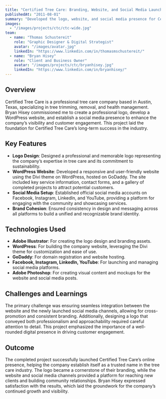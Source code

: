 ```yaml
---
title: "Certified Tree Care: Branding, Website, and Social Media Launch"
publishedAt: "2011-08-01"
summary: "Developed the logo, website, and social media presence for Certified Tree Care, a professional tree care company based in Austin, Texas, commissioned by Bryan Hisey."
images:
  - "/images/projects/ctc/ctc-wide.jpg"
team:
  - name: "Thomas Schustereit"
    role: "Graphic Designer & Digital Strategist"
    avatar: "/images/avatar.jpg"
    linkedIn: "https://www.linkedin.com/in/thomasmschustereit/"
  - name: "Bryan Hisey"
    role: "Client and Business Owner"
    avatar: "/images/projects/ctc/bryanhisey.jpg"
    linkedIn: "https://www.linkedin.com/in/bryanhisey/"
---
```


## Overview

Certified Tree Care is a professional tree care company based in Austin, Texas, specializing in tree trimming, removal, and health management. Bryan Hisey commissioned me to create a professional logo, develop a WordPress website, and establish a social media presence to enhance the company’s visibility and customer engagement. This project laid the foundation for Certified Tree Care’s long-term success in the industry.

## Key Features

- **Logo Design**: Designed a professional and memorable logo representing the company’s expertise in tree care and its commitment to sustainability.
- **WordPress Website**: Developed a responsive and user-friendly website using the Divi theme on WordPress, hosted on GoDaddy. The site included key service information, contact forms, and a gallery of completed projects to attract potential customers.
- **Social Media Setup**: Established official social media accounts on Facebook, Instagram, LinkedIn, and YouTube, providing a platform for engaging with the community and showcasing services.
- **Brand Cohesion**: Ensured consistency in design and messaging across all platforms to build a unified and recognizable brand identity.

## Technologies Used

- **Adobe Illustrator**: For creating the logo design and branding assets.
- **WordPress**: For building the company website, leveraging the Divi theme for customization and ease of use.
- **GoDaddy**: For domain registration and website hosting.
- **Facebook, Instagram, LinkedIn, YouTube**: For launching and managing social media platforms.
- **Adobe Photoshop**: For creating visual content and mockups for the website and social media posts.

## Challenges and Learnings

The primary challenge was ensuring seamless integration between the website and the newly launched social media channels, allowing for cross-promotion and consistent branding. Additionally, designing a logo that conveyed both professionalism and approachability required careful attention to detail. This project emphasized the importance of a well-rounded digital presence in driving customer engagement.

## Outcome

The completed project successfully launched Certified Tree Care’s online presence, helping the company establish itself as a trusted name in the tree care industry. The logo became a cornerstone of their branding, while the website and social media channels provided a platform for reaching new clients and building community relationships. Bryan Hisey expressed satisfaction with the results, which laid the groundwork for the company’s continued growth and visibility.


